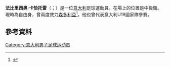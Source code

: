 {{Infobox football biography
| name                = 法比里西奧·卡恰托雷
| image               = Fabrizio Cacciatore.jpg
| image_size          = 200px
| fullname            = 
| birth_date          = {{birth date and age|1986|10|8|df=y}}
| birth_place         = [[意大利|意大利]][[都靈|都靈]]
| height              = {{Height|m=1.82}}
| position            =  [[後衛|後衛]]
| currentclub         = 
| clubnumber          = 
| youthyears1 =             
| youthyears2 = 2003–2004 
| youthyears3 = 2004–2005
| youthclubs1 = Pro Vercelli 
| youthclubs2 = → [[桑普多利亞足球俱樂部|森多利亞]] (loan) 
| youthclubs3 = [[桑普多利亞足球俱樂部|森多利亞]]
| years1 = 2005–2012
| years2 = 2005–2006 
| years3 = 2006–2007 
| years4 = 2007–2008 
| years5 = 2008–2009
| years6 = 2011
| years7 = 2011–2012
| years8 = 2012–2014
| years9 = 2014–2015
| years10 = 2015–2016
| years11 = 2016–2019
| years12 = 2019
| years13 = 2019–2020
| clubs1 = [[桑普多利亞足球俱樂部|森多利亞]] 
| clubs2 = → Olbia (loan) 
| clubs3 = → Reggiana (loan) 
| clubs4 = → Foligno (loan) 
| clubs5 = → [[特里斯蒂納足球俱樂部|泰利斯天拿]] (loan)
| clubs6 = → [[錫耶納足球俱樂部|錫耶納]] (loan)
| clubs7 = → [[瓦雷泽足球俱乐部|華雷斯]] (loan)
| clubs8 = [[維羅納足球俱樂部|維羅納]]
| clubs9 = [[桑普多利亞足球俱樂部|森多利亞]] 
| clubs10 = → [[切沃维罗纳足球俱乐部|基爾禾]] (loan)
| clubs11 = [[切沃维罗纳足球俱乐部|基爾禾]]
| clubs12 = → [[卡利亚里足球俱乐部|卡利亞里]] (loan)
| clubs13 = [[卡利亚里足球俱乐部|卡利亞里]]
| caps1 = 15
| caps2 = 32  
| caps3 = 22  
| caps4 = 30  
| caps5 = 36  
| caps6 = 6  
| caps7 = 37
| caps8 = 70
| caps9 = 11
| caps10 = 29
| caps11 = 69
| caps12 = 7
| caps13 = 16
| goals1 = 0  
| goals2 = 0  
| goals3 = 1  
| goals4 = 1  
| goals5 = 0 
| goals6 = 0 
| goals7 = 3 
| goals8 = 5
| goals9 = 0
| goals10 = 1
| goals11 = 3
| goals12 = 0
| goals13 = 0
| nationalyears1 = 2004
| nationalteam1 = 意大利U18
| nationalcaps1 = 2  
| nationalgoals1 = 0 
| pcupdate            = 1 July 2020
| ntupdate            = 
}}

'''法比里西奥·卡恰托雷'''（{{lang-it|Fabrizio Cacciatore}}；{{bd|1986年|10月8日}}）是一位[[意大利|意大利]]足球運動員。在場上的位置是中後衛。現時為自由身，曾兩度效力[[桑普多利亞足球俱樂部|森多利亞]]<ref>{{cite news|url=http://www.sampdoria.it/buste-cacciatore-e-tozzo-del-doria-bjarnason-al-pescara.html|title=Buste: Cacciatore e Tozzo sono del Doria, Bjarnason torna al Pescara|date=20 June 2014|accessdate=6 July 2014|publisher=UC Sampdoria|language=it|deadurl=yes|archiveurl=https://archive.is/20140707133302/http://www.sampdoria.it/buste-cacciatore-e-tozzo-del-doria-bjarnason-al-pescara.html|archivedate=2014年7月7日}}</ref>。他也曾代表意大利U19國家隊參賽。
==參考資料==
{{Reflist}}

{{DEFAULTSORT: Cacciatore, Fabrizio}}

[[Category:意大利男子足球运动员|Category:意大利男子足球运动员]]